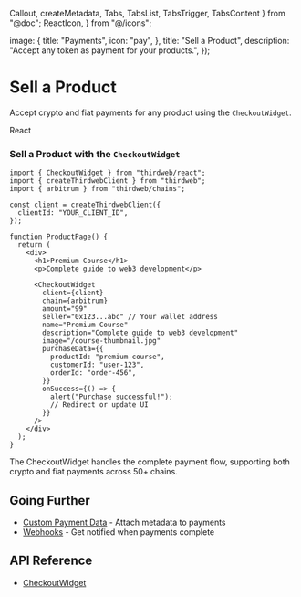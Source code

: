  Callout,
  createMetadata,
  Tabs,
  TabsList,
  TabsTrigger,
  TabsContent
} from "@doc";
  ReactIcon,
} from "@/icons";

  image: {
    title: "Payments",
    icon: "pay",
  },
  title: "Sell a Product",
  description: "Accept any token as payment for your products.",
});

# Sell a Product

Accept crypto and fiat payments for any product using the `CheckoutWidget`.

<Tabs defaultValue="typescript">
  <TabsList>
    <TabsTrigger value="react" className="flex items-center gap-2 [&>p]:mb-0">
      <ReactIcon className="w-4 h-4 mr-2" />
      React
    </TabsTrigger>
  </TabsList>

<TabsContent value="react">

### Sell a Product with the `CheckoutWidget`

```tsx
import { CheckoutWidget } from "thirdweb/react";
import { createThirdwebClient } from "thirdweb";
import { arbitrum } from "thirdweb/chains";

const client = createThirdwebClient({
  clientId: "YOUR_CLIENT_ID",
});

function ProductPage() {
  return (
    <div>
      <h1>Premium Course</h1>
      <p>Complete guide to web3 development</p>
      
      <CheckoutWidget
        client={client}
        chain={arbitrum}
        amount="99"
        seller="0x123...abc" // Your wallet address
        name="Premium Course"
        description="Complete guide to web3 development"
        image="/course-thumbnail.jpg"
        purchaseData={{
          productId: "premium-course",
          customerId: "user-123",
          orderId: "order-456",
        }}
        onSuccess={() => {
          alert("Purchase successful!");
          // Redirect or update UI
        }}
      />
    </div>
  );
}
```

The CheckoutWidget handles the complete payment flow, supporting both crypto and fiat payments across 50+ chains.
</TabsContent>
</Tabs>

## Going Further

- [Custom Payment Data](/payments/custom-data) - Attach metadata to payments
- [Webhooks](/payments/webhooks) - Get notified when payments complete

## API Reference

- [CheckoutWidget](/references/typescript/v5/checkoutwidget)
